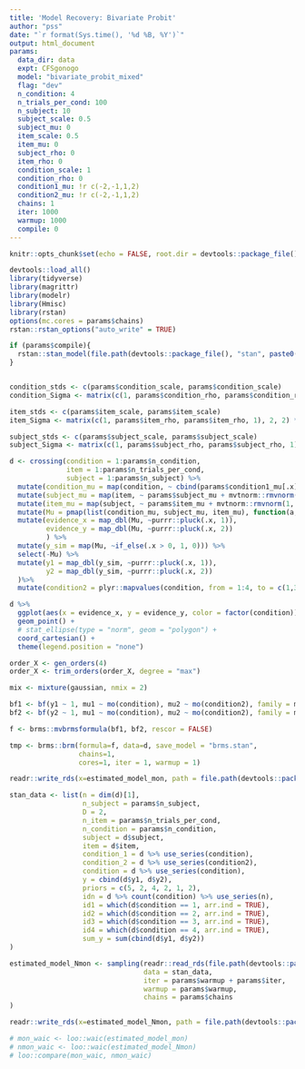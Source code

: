 ---
title: 'Model Recovery: Bivariate Probit'
author: "pss"
date: "`r format(Sys.time(), '%d %B, %Y')`"
output: html_document
params:
  data_dir: data
  expt: CFSgonogo
  model: "bivariate_probit_mixed"
  flag: "dev"
  n_condition: 4
  n_trials_per_cond: 100
  n_subject: 10
  subject_scale: 0.5
  subject_mu: 0
  item_scale: 0.5
  item_mu: 0
  subject_rho: 0
  item_rho: 0
  condition_scale: 1
  condition_rho: 0
  condition1_mu: !r c(-2,-1,1,2)
  condition2_mu: !r c(-2,-1,1,2)
  chains: 1
  iter: 1000
  warmup: 1000
  compile: 0
---

```{r setup, include=FALSE, warning=FALSE}
knitr::opts_chunk$set(echo = FALSE, root.dir = devtools::package_file(), message = FALSE, warning = FALSE, fig.width = 7, fig.asp = 1, cache = FALSE, cache.path = paste0(file.path(devtools::package_file(), "output", "cache", params$model, params$flag, params$participant), .Platform$file.sep), fig.path = paste0(file.path(devtools::package_file(), "output", "figures", params$model, params$flag), .Platform$file.sep) )

devtools::load_all()
library(tidyverse)
library(magrittr)
library(modelr)
library(Hmisc)
library(rstan)
options(mc.cores = params$chains)
rstan::rstan_options("auto_write" = TRUE)

if (params$compile){
  rstan::stan_model(file.path(devtools::package_file(), "stan", paste0(params$model, ".stan")))
}


condition_stds <- c(params$condition_scale, params$condition_scale)
condition_Sigma <- matrix(c(1, params$condition_rho, params$condition_rho, 1), 2, 2) * (condition_stds %*% t(condition_stds))

item_stds <- c(params$item_scale, params$item_scale)
item_Sigma <- matrix(c(1, params$item_rho, params$item_rho, 1), 2, 2) * (item_stds %*% t(item_stds))

subject_stds <- c(params$subject_scale, params$subject_scale)
subject_Sigma <- matrix(c(1, params$subject_rho, params$subject_rho, 1), 2, 2) * (subject_stds %*% t(subject_stds))

d <- crossing(condition = 1:params$n_condition,
              item = 1:params$n_trials_per_cond,
              subject = 1:params$n_subject) %>%
  mutate(condition_mu = map(condition, ~ cbind(params$condition1_mu[.x], params$condition2_mu[.x]) + mvtnorm::rmvnorm(1, mean = rep(0,2), sigma = condition_Sigma))) %>%
  mutate(subject_mu = map(item, ~ params$subject_mu + mvtnorm::rmvnorm(1, mean = rep(0,2), sigma = subject_Sigma))) %>%
  mutate(item_mu = map(subject, ~ params$item_mu + mvtnorm::rmvnorm(1, mean = rep(0,2), sigma = item_Sigma))) %>%
  mutate(Mu = pmap(list(condition_mu, subject_mu, item_mu), function(a,b,c) a + b + c)) %>%
  mutate(evidence_x = map_dbl(Mu, ~purrr::pluck(.x, 1)),
         evidence_y = map_dbl(Mu, ~purrr::pluck(.x, 2))
         ) %>%
  mutate(y_sim = map(Mu, ~if_else(.x > 0, 1, 0))) %>%
  select(-Mu) %>%
  mutate(y1 = map_dbl(y_sim, ~purrr::pluck(.x, 1)),
         y2 = map_dbl(y_sim, ~purrr::pluck(.x, 2))
  )%>%
  mutate(condition2 = plyr::mapvalues(condition, from = 1:4, to = c(1,3,2,4)))

```

```{r, plot_data}

d %>%
  ggplot(aes(x = evidence_x, y = evidence_y, color = factor(condition))) +
  geom_point() +
  # stat_ellipse(type = "norm", geom = "polygon") +
  coord_cartesian() +
  theme(legend.position = "none")

```

```{r monotonic}
order_X <- gen_orders(4)
order_X <- trim_orders(order_X, degree = "max")

mix <- mixture(gaussian, nmix = 2)

bf1 <- bf(y1 ~ 1, mu1 ~ mo(condition), mu2 ~ mo(condition2), family = mix )
bf2 <- bf(y2 ~ 1, mu1 ~ mo(condition), mu2 ~ mo(condition2), family = mix )

f <- brms::mvbrmsformula(bf1, bf2, rescor = FALSE)

tmp <- brms::brm(formula=f, data=d, save_model = "brms.stan",
                 chains=1,
                 cores=1, iter = 1, warmup = 1)

readr::write_rds(x=estimated_model_mon, path = file.path(devtools::package_file(), "output", "data", params$model, params$flag, "data_mon.rds"))

```

```{r, non-monotonic}

stan_data <- list(n = dim(d)[1],
                  n_subject = params$n_subject,
                  D = 2,
                  n_item = params$n_trials_per_cond,
                  n_condition = params$n_condition,
                  subject = d$subject,
                  item = d$item,
                  condition_1 = d %>% use_series(condition),
                  condition_2 = d %>% use_series(condition2),
                  condition = d %>% use_series(condition),
                  y = cbind(d$y1, d$y2),
                  priors = c(5, 2, 4, 2, 1, 2),
                  idn = d %>% count(condition) %>% use_series(n),
                  id1 = which(d$condition == 1, arr.ind = TRUE),
                  id2 = which(d$condition == 2, arr.ind = TRUE),
                  id3 = which(d$condition == 3, arr.ind = TRUE),
                  id4 = which(d$condition == 4, arr.ind = TRUE),
                  sum_y = sum(cbind(d$y1, d$y2))
)

estimated_model_Nmon <- sampling(readr::read_rds(file.path(devtools::package_file(), "stan", paste0(params$model, ".rds"))), 
                                 data = stan_data, 
                                 iter = params$warmup + params$iter,
                                 warmup = params$warmup,
                                 chains = params$chains
)

readr::write_rds(x=estimated_model_Nmon, path = file.path(devtools::package_file(), "output", "data", params$model, params$flag, "data_Nmon.rds"))

```


```{r}
# mon_waic <- loo::waic(estimated_model_mon)
# nmon_waic <- loo::waic(estimated_model_Nmon)
# loo::compare(mon_waic, nmon_waic)
```

